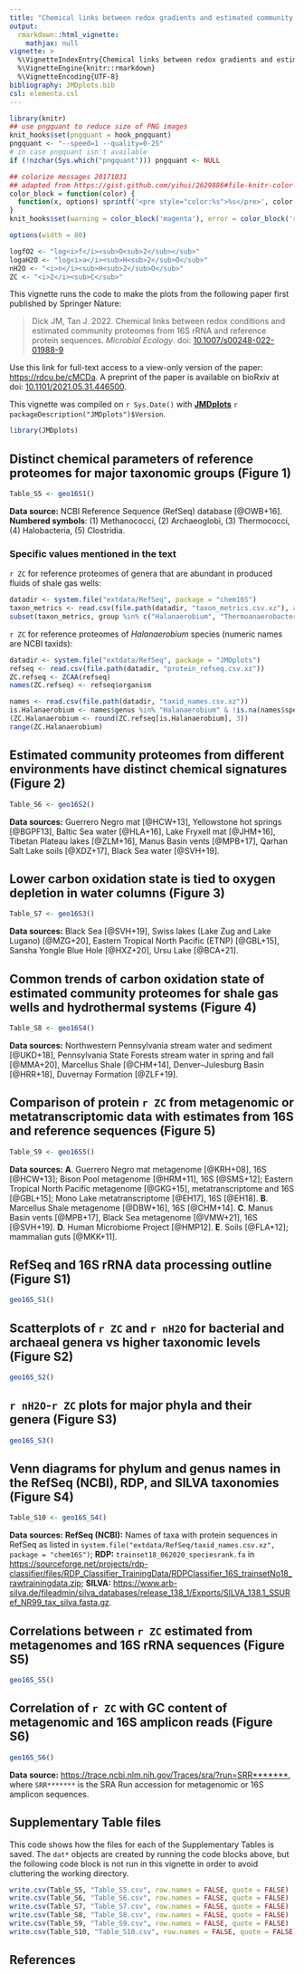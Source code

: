 ```yaml
---
title: "Chemical links between redox gradients and estimated community proteomes (2022)"
output: 
  rmarkdown::html_vignette:
    mathjax: null
vignette: >
  %\VignetteIndexEntry{Chemical links between redox gradients and estimated community proteomes (2022)}
  %\VignetteEngine{knitr::rmarkdown}
  %\VignetteEncoding{UTF-8}
bibliography: JMDplots.bib
csl: elementa.csl
---
```


<style>
/* https://gomakethings.com/how-to-break-an-image-out-of-its-parent-container-with-css/ */
@media (min-width: 700px) {
  .full-width {
    left: 50%;
    margin-left: -50vw;
    margin-right: -50vw;
    max-width: 100vw;
    position: relative;
    right: 50%;
    width: 100vw;
  }
}
@media (min-width: 900px) {
  .full-width {
    left: 50vw; /* fallback if needed */
    left: calc(50vw - 100px);
    width: 900px;
    position: relative;
  }
}
</style>

```r
library(knitr)
## use pngquant to reduce size of PNG images
knit_hooks$set(pngquant = hook_pngquant)
pngquant <- "--speed=1 --quality=0-25"
# in case pngquant isn't available
if (!nzchar(Sys.which("pngquant"))) pngquant <- NULL 

## colorize messages 20171031
## adapted from https://gist.github.com/yihui/2629886#file-knitr-color-msg-rnw
color_block = function(color) {
  function(x, options) sprintf('<pre style="color:%s">%s</pre>', color, x)
}
knit_hooks$set(warning = color_block('magenta'), error = color_block('red'), message = color_block('blue'))
```

```r
options(width = 80)
```

```r
logfO2 <- "log<i>f</i><sub>O<sub>2</sub></sub>"
logaH2O <- "log<i>a</i><sub>H<sub>2</sub>O</sub>"
nH2O <- "<i>n</i><sub>H<sub>2</sub>O</sub>"
ZC <- "<i>Z</i><sub>C</sub>"
```

This vignette runs the code to make the plots from the following paper first published by Springer Nature:

> Dick JM, Tan J. 2022. Chemical links between redox conditions and estimated community proteomes from 16S rRNA and reference protein sequences. *Microbial Ecology*. doi: [10.1007/s00248-022-01988-9](https://doi.org/10.1007/s00248-022-01988-9)

Use this link for full-text access to a view-only version of the paper: [https://rdcu.be/cMCDa](https://rdcu.be/cMCDa).
A preprint of the paper is available on bioRxiv at doi: [10.1101/2021.05.31.446500](https://doi.org/10.1101/2021.05.31.446500).

This vignette was compiled on `r Sys.Date()` with **[JMDplots](https://github.com/jedick/JMDplots)** `r packageDescription("JMDplots")$Version`.

```r
library(JMDplots)
```

## Distinct chemical parameters of reference proteomes for major taxonomic groups (Figure 1)
```r
Table_S5 <- geo16S1()
```

**Data source:** NCBI Reference Sequence (RefSeq) database [@OWB+16]. **Numbered symbols**: (1) Methanococci, (2) Archaeoglobi, (3) Thermococci, (4) Halobacteria, (5) Clostridia.

### Specific values mentioned in the text
`r ZC` for reference proteomes of genera that are abundant in produced fluids of shale gas wells:

```r
datadir <- system.file("extdata/RefSeq", package = "chem16S")
taxon_metrics <- read.csv(file.path(datadir, "taxon_metrics.csv.xz"), as.is = TRUE)
subset(taxon_metrics, group %in% c("Halanaerobium", "Thermoanaerobacter"))
```

`r ZC` for reference proteomes of *Halanaerobium* species (numeric names are NCBI taxids):

```r
datadir <- system.file("extdata/RefSeq", package = "JMDplots")
refseq <- read.csv(file.path(datadir, "protein_refseq.csv.xz"))
ZC.refseq <- ZCAA(refseq)
names(ZC.refseq) <- refseq$organism

names <- read.csv(file.path(datadir, "taxid_names.csv.xz"))
is.Halanaerobium <- names$genus %in% "Halanaerobium" & !is.na(names$species)
(ZC.Halanaerobium <- round(ZC.refseq[is.Halanaerobium], 3))
range(ZC.Halanaerobium)
```

## Estimated community proteomes from different environments have distinct chemical signatures (Figure 2)
```r
Table_S6 <- geo16S2()
```

**Data sources:** Guerrero Negro mat [@HCW+13], Yellowstone hot springs [@BGPF13], Baltic Sea water [@HLA+16], Lake Fryxell mat [@JHM+16], Tibetan Plateau lakes [@ZLM+16], Manus Basin vents [@MPB+17], Qarhan Salt Lake soils [@XDZ+17], Black Sea water [@SVH+19].

## Lower carbon oxidation state is tied to oxygen depletion in water columns (Figure 3)
```r
Table_S7 <- geo16S3()
```

**Data sources:** Black Sea [@SVH+19], Swiss lakes (Lake Zug and Lake Lugano) [@MZG+20], Eastern Tropical North Pacific (ETNP) [@GBL+15], Sansha Yongle Blue Hole [@HXZ+20], Ursu Lake [@BCA+21].

## Common trends of carbon oxidation state of estimated community proteomes for shale gas wells and hydrothermal systems (Figure 4)
```r
Table_S8 <- geo16S4()
```

**Data sources:** Northwestern Pennsylvania stream water and sediment [@UKD+18], Pennsylvania State Forests stream water in spring and fall [@MMA+20], Marcellus Shale [@CHM+14], Denver--Julesburg Basin [@HRR+18], Duvernay Formation [@ZLF+19].

## Comparison of protein `r ZC` from metagenomic or metatranscriptomic data with estimates from 16S and reference sequences (Figure 5)
```r
Table_S9 <- geo16S5()
```

**Data sources:** 
**A**. Guerrero Negro mat metagenome [@KRH+08], 16S [@HCW+13]; Bison Pool metagenome [@HRM+11], 16S [@SMS+12]; Eastern Tropical North Pacific metagenome [@GKG+15], metatranscriptome and 16S [@GBL+15]; Mono Lake metatranscriptome [@EH17], 16S [@EH18].
**B**. Marcellus Shale metagenome [@DBW+16], 16S [@CHM+14].
**C**. Manus Basin vents [@MPB+17], Black Sea metagenome [@VMW+21], 16S [@SVH+19].
**D**. Human Microbiome Project [@HMP12].
**E**. Soils [@FLA+12]; mammalian guts [@MKK+11].

## RefSeq and 16S rRNA data processing outline (Figure S1)
```r
geo16S_S1()
```

## Scatterplots of `r ZC` and `r nH2O` for bacterial and archaeal genera vs higher taxonomic levels (Figure S2)
```r
geo16S_S2()
```

## `r nH2O`-`r ZC` plots for major phyla and their genera (Figure S3)
```r
geo16S_S3()
```

## Venn diagrams for phylum and genus names in the RefSeq (NCBI), RDP, and SILVA taxonomies (Figure S4)
```r
Table_S10 <- geo16S_S4()
```

**Data sources:** **RefSeq (NCBI):** Names of taxa with protein sequences in RefSeq as listed in `system.file("extdata/RefSeq/taxid_names.csv.xz", package = "chem16S")`; **RDP:** `trainset18_062020_speciesrank.fa` in <https://sourceforge.net/projects/rdp-classifier/files/RDP_Classifier_TrainingData/RDPClassifier_16S_trainsetNo18_rawtrainingdata.zip>; **SILVA:** <https://www.arb-silva.de/fileadmin/silva_databases/release_138_1/Exports/SILVA_138.1_SSURef_NR99_tax_silva.fasta.gz>.

## Correlations between `r ZC` estimated from metagenomes and 16S rRNA sequences (Figure S5)
```r
geo16S_S5()
```

## Correlation of `r ZC` with GC content of metagenomic and 16S amplicon reads (Figure S6)
```r
geo16S_S6()
```

**Data source:** <https://trace.ncbi.nlm.nih.gov/Traces/sra/?run=SRR*******>, where `SRR*******` is the SRA Run accession for metagenomic or 16S amplicon sequences.

## Supplementary Table files
This code shows how the files for each of the Supplementary Tables is saved.
The `dat*` objects are created by running the code blocks above, but the following code block is not run in this vignette in order to avoid cluttering the working directory.
```r
write.csv(Table_S5, "Table_S5.csv", row.names = FALSE, quote = FALSE)
write.csv(Table_S6, "Table_S6.csv", row.names = FALSE, quote = FALSE)
write.csv(Table_S7, "Table_S7.csv", row.names = FALSE, quote = FALSE)
write.csv(Table_S8, "Table_S8.csv", row.names = FALSE, quote = FALSE)
write.csv(Table_S9, "Table_S9.csv", row.names = FALSE, quote = FALSE)
write.csv(Table_S10, "Table_S10.csv", row.names = FALSE, quote = FALSE)
```

## References
